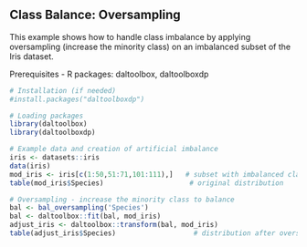 ## Class Balance: Oversampling

This example shows how to handle class imbalance by applying oversampling (increase the minority class) on an imbalanced subset of the Iris dataset.

Prerequisites
- R packages: daltoolbox, daltoolboxdp

```r
# Installation (if needed)
#install.packages("daltoolboxdp")
```

```r
# Loading packages
library(daltoolbox)
library(daltoolboxdp)
```


```r
# Example data and creation of artificial imbalance
iris <- datasets::iris
data(iris)
mod_iris <- iris[c(1:50,51:71,101:111),]   # subset with imbalanced classes
table(mod_iris$Species)                     # original distribution
```

```r
# Oversampling - increase the minority class to balance
bal <- bal_oversampling('Species')
bal <- daltoolbox::fit(bal, mod_iris)
adjust_iris <- daltoolbox::transform(bal, mod_iris)
table(adjust_iris$Species)                   # distribution after oversampling
```

